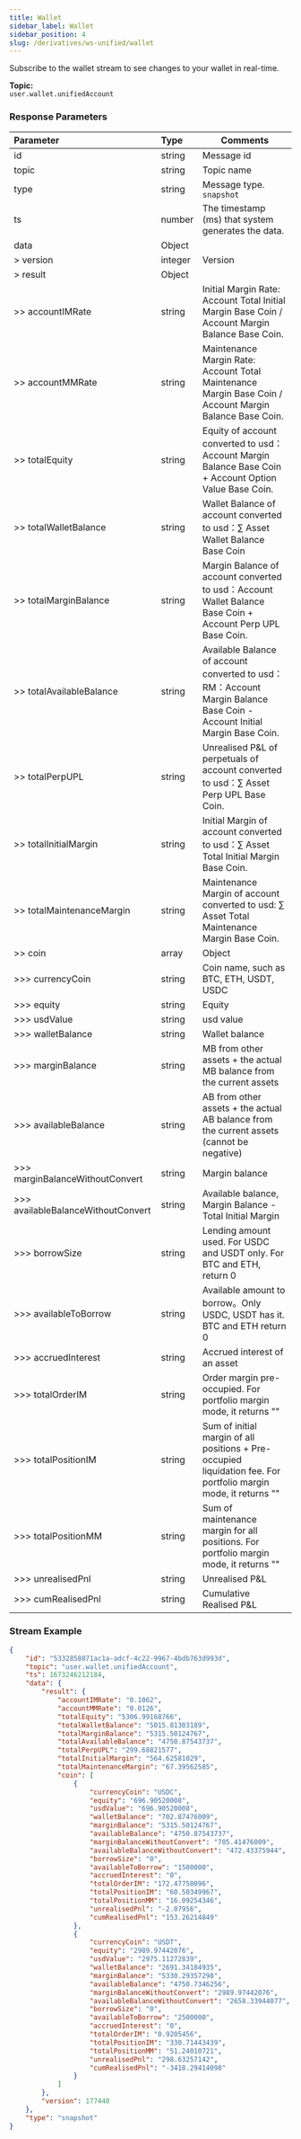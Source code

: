```yaml
---
title: Wallet
sidebar_label: Wallet
sidebar_position: 4
slug: /derivatives/ws-unified/wallet
---
```


Subscribe to the wallet stream to see changes to your wallet in real-time.

**Topic:**<br/>
`user.wallet.unifiedAccount`

### Response Parameters
| Parameter | Type | Comments|
|:----- |:-----|----- |
|id |string |Message id |
|topic |string |Topic name |
|type |string |Message type. `snapshot`|
|ts |number |The timestamp (ms) that system generates the data. |
|data |Object | |
|> version |integer |Version|
|> result |Object | |
|>> accountIMRate |string |Initial Margin Rate: Account Total Initial Margin Base Coin / Account Margin Balance Base Coin. |
|>> accountMMRate |string |Maintenance Margin Rate: Account Total Maintenance Margin Base Coin / Account Margin Balance Base Coin. |
|>> totalEquity |string |Equity of account converted to usd：Account Margin Balance Base Coin + Account Option Value Base Coin. |
|>> totalWalletBalance |string |Wallet Balance of account converted to usd：∑ Asset Wallet Balance Base Coin |
|>> totalMarginBalance |string |Margin Balance of account converted to usd：Account Wallet Balance Base Coin + Account Perp UPL Base Coin. |
|>> totalAvailableBalance |string |Available Balance of account converted to usd：RM：Account Margin Balance Base Coin - Account Initial Margin Base Coin. |
|>> totalPerpUPL |string |Unrealised P&L of perpetuals of account converted to usd：∑ Asset Perp UPL Base Coin. |
|>> totalInitialMargin |string |Initial Margin of account converted to usd：∑ Asset Total Initial Margin Base Coin. |
|>> totalMaintenanceMargin |string |Maintenance Margin of account converted to usd: ∑ Asset Total Maintenance Margin Base Coin. |
|>> coin |array |Object |
|>>> currencyCoin |string |Coin name, such as BTC, ETH, USDT, USDC |
|>>> equity |string |Equity |
|>>> usdValue |string |usd value |
|>>> walletBalance |string |Wallet balance |
|>>> marginBalance |string |MB from other assets + the actual MB balance from the current assets |
|>>> availableBalance |string |AB from other assets + the actual AB balance from the current assets (cannot be negative) |
|>>> marginBalanceWithoutConvert |string |Margin balance |
|>>> availableBalanceWithoutConvert	|string	|Available balance, Margin Balance - Total Initial Margin |
|>>> borrowSize |string |Lending amount used. For USDC and USDT only. For BTC and ETH, return 0|
|>>> availableToBorrow |string |Available amount to borrow。Only USDC, USDT has it. BTC and ETH return 0 |
|>>> accruedInterest |string |Accrued interest of an asset |
|>>> totalOrderIM |string |Order margin pre-occupied. For portfolio margin mode, it returns ""|
|>>> totalPositionIM |string |Sum of initial margin of all positions + Pre-occupied liquidation fee. For portfolio margin mode, it returns ""|
|>>> totalPositionMM |string |Sum of maintenance margin for all positions. For portfolio margin mode, it returns ""|
|>>> unrealisedPnl |string |Unrealised P&L |
|>>> cumRealisedPnl |string |Cumulative Realised P&L

### Stream Example

```json
{
    "id": "5332858071ac1a-adcf-4c22-9967-4bdb763d993d",
    "topic": "user.wallet.unifiedAccount",
    "ts": 1673246212184,
    "data": {
        "result": {
            "accountIMRate": "0.1062",
            "accountMMRate": "0.0126",
            "totalEquity": "5306.99168766",
            "totalWalletBalance": "5015.81303189",
            "totalMarginBalance": "5315.50124767",
            "totalAvailableBalance": "4750.87543737",
            "totalPerpUPL": "299.68821577",
            "totalInitialMargin": "564.62581029",
            "totalMaintenanceMargin": "67.39562585",
            "coin": [
                {
                    "currencyCoin": "USDC",
                    "equity": "696.90520008",
                    "usdValue": "696.90520008",
                    "walletBalance": "702.87476009",
                    "marginBalance": "5315.50124767",
                    "availableBalance": "4750.87543737",
                    "marginBalanceWithoutConvert": "705.41476009",
                    "availableBalanceWithoutConvert": "472.43375944",
                    "borrowSize": "0",
                    "availableToBorrow": "1500000",
                    "accruedInterest": "0",
                    "totalOrderIM": "172.47750096",
                    "totalPositionIM": "60.50349967",
                    "totalPositionMM": "16.09254346",
                    "unrealisedPnl": "-2.07956",
                    "cumRealisedPnl": "153.26214849"
                },
                {
                    "currencyCoin": "USDT",
                    "equity": "2989.97442076",
                    "usdValue": "2975.11272839",
                    "walletBalance": "2691.34184935",
                    "marginBalance": "5330.29357298",
                    "availableBalance": "4750.7346256",
                    "marginBalanceWithoutConvert": "2989.97442076",
                    "availableBalanceWithoutConvert": "2658.33944077",
                    "borrowSize": "0",
                    "availableToBorrow": "2500000",
                    "accruedInterest": "0",
                    "totalOrderIM": "0.9205456",
                    "totalPositionIM": "330.71443439",
                    "totalPositionMM": "51.24010721",
                    "unrealisedPnl": "298.63257142",
                    "cumRealisedPnl": "-3418.29414098"
                }
            ]
        },
        "version": 177440
    },
    "type": "snapshot"
}
```